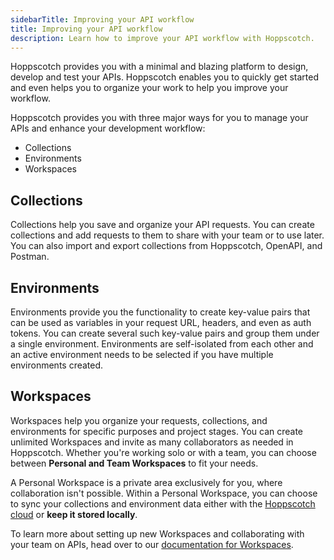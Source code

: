 ```yaml
---
sidebarTitle: Improving your API workflow
title: Improving your API workflow
description: Learn how to improve your API workflow with Hoppscotch.
---
```


Hoppscotch provides you with a minimal and blazing platform to design, develop and test your APIs. Hoppscotch enables you to quickly get started and even helps you to organize your work to help you improve your workflow.

Hoppscotch provides you with three major ways for you to manage your APIs and enhance your development workflow:

- Collections
- Environments
- Workspaces

## Collections

Collections help you save and organize your API requests. You can create collections and add requests to them to share with your team or to use later. You can also import and export collections from Hoppscotch, OpenAPI, and Postman.

## Environments

Environments provide you the functionality to create key-value pairs that can be used as variables in your request URL, headers, and even as auth tokens. You can create several such key-value pairs and group them under a single environment. Environments are self-isolated from each other and an active environment needs to be selected if you have multiple environments created.

## Workspaces

Workspaces help you organize your requests, collections, and environments for specific purposes and project stages. You can create unlimited Workspaces and invite as many collaborators as needed in Hoppscotch. Whether you're working solo or with a team, you can choose between **Personal and Team Workspaces** to fit your needs.

A Personal Workspace is a private area exclusively for you, where collaboration isn't possible. Within a Personal Workspace, you can choose to sync your collections and environment data either with the [Hoppscotch cloud](https://hoppscotch.io) or **keep it stored locally**.

To learn more about setting up new Workspaces and collaborating with your team on APIs, head over to our [documentation for Workspaces](https://docs.hoppscotch.io/documentation/features/workspaces).
